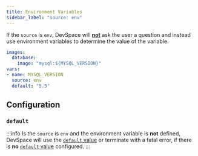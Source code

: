 ```yaml
---
title: Environment Variables
sidebar_label: "source: env"
---
```



If the `source` is `env`, DevSpace will **<u>not</u>** ask the user a question and instead use environment variables to determine the value of the variable.
```yaml {3,5-7}
images:
  database:
    image: "mysql:${MYSQL_VERSION}"
vars:
- name: MYSQL_VERSION
  source: env
  default: "5.5"
```


## Configuration

### `default`

<FragmentEnvDefault/>

:::info
Is the `source` is `env` and the environment variable is **not** defined, DevSpace will use the [`default` value](#default) or terminate with a fatal error, if there is **no** [`default` value](#default) configured.
:::
